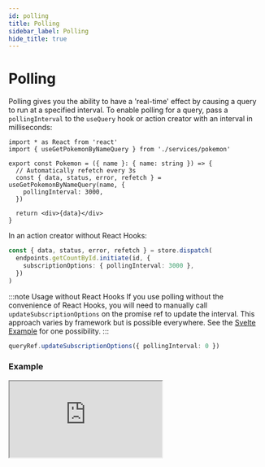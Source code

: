 ```yaml
---
id: polling
title: Polling
sidebar_label: Polling
hide_title: true
---
```


# Polling

Polling gives you the ability to have a 'real-time' effect by causing a query to run at a specified interval. To enable polling for a query, pass a `pollingInterval` to the `useQuery` hook or action creator with an interval in milliseconds:

```tsx title="src/Pokemon.tsx" no-transpile
import * as React from 'react'
import { useGetPokemonByNameQuery } from './services/pokemon'

export const Pokemon = ({ name }: { name: string }) => {
  // Automatically refetch every 3s
  const { data, status, error, refetch } = useGetPokemonByNameQuery(name, {
    pollingInterval: 3000,
  })

  return <div>{data}</div>
}
```

In an action creator without React Hooks:

```ts no-transpile
const { data, status, error, refetch } = store.dispatch(
  endpoints.getCountById.initiate(id, {
    subscriptionOptions: { pollingInterval: 3000 },
  })
)
```

:::note Usage without React Hooks
If you use polling without the convenience of React Hooks, you will need to manually call `updateSubscriptionOptions` on the promise ref to update the interval. This approach varies by framework but is possible everywhere. See the [Svelte Example](./examples#svelte) for one possibility.
:::

```ts no-transpile
queryRef.updateSubscriptionOptions({ pollingInterval: 0 })
```

### Example

<iframe
  src="https://codesandbox.io/embed/concepts-polling-gorpg?fontsize=12&hidenavigation=1&theme=dark"
  style={{
    width: '100%',
    height: '600px',
    border: 0,
    borderRadius: '4px',
    overflow: 'hidden',
  }}
  title="rtk-query-react-hooks-example"
  allow="geolocation; microphone; camera; midi; vr; accelerometer; gyroscope; payment; ambient-light-sensor; encrypted-media; usb"
  sandbox="allow-modals allow-forms allow-popups allow-scripts allow-same-origin"
></iframe>
